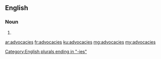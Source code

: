 ==English==

===Noun===
{{head|en|plural}}

# {{plural of|advocacy|lang=en|nocat=1}}

[[Category:English plurals ending in "-ies"]]

[[ar:advocacies]]
[[fr:advocacies]]
[[ku:advocacies]]
[[mg:advocacies]]
[[my:advocacies]]